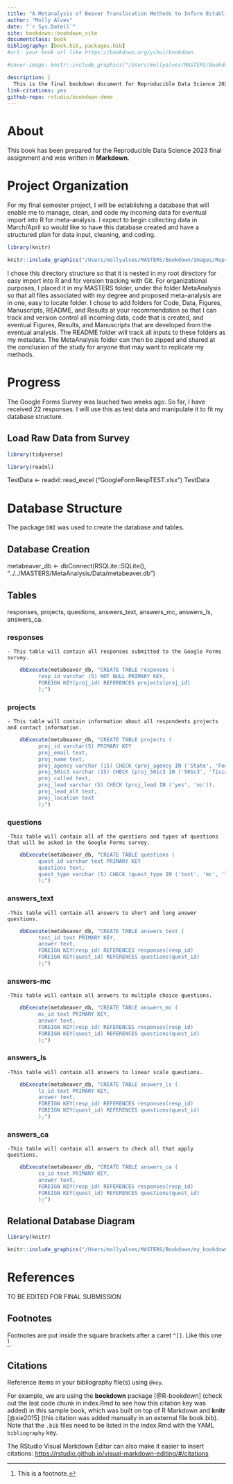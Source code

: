 ```yaml
--- 
title: "A Metanalysis of Beaver Translocation Methods to Inform Establishment Success and Beaver Management Policy"
author: "Molly Alves"
date: "`r Sys.Date()`"
site: bookdown::bookdown_site
documentclass: book
bibliography: [book.bib, packages.bib]
#url: your book url like https://bookdown.org/yihui/bookdown

#cover-image: knitr::include_graphics("/Users/mollyalves/MASTERS/Bookdown/my_bookdown_website/DSC_9074.jpg")

description: |
  This is the final bookdown document for Reproducible Data Science 2023.
link-citations: yes
github-repo: rstudio/bookdown-demo
---
```


# About

This book has been prepared for the Reproducible Data Science 2023 final assignment and was written in **Markdown**.

<!--chapter:end:index.Rmd-->

# Project Organization

For my final semester project, I will be establishing a database that will enable me to manage, clean, and code my incoming data for eventual import into R for meta-analysis. I expect to begin collecting data in March/April so would like to have this database created and have a structured plan for data input, cleaning, and coding.

```r
library(knitr)
```

```r
knitr::include_graphics("/Users/mollyalves/MASTERS/Bookdown/Images/ReproDatReposStruc", rel_path= getOption("knitr.graphics.rel_path", TRUE))
```

I chose this directory structure so that it is nested in my root directory for easy import into R and for version tracking with Git. For organizational purposes, I placed it in my MASTERS folder, under the folder MetaAnalysis so that all files associated with my degree and proposed meta-analysis are in one, easy to locate folder. I chose to add folders for Code, Data, Figures, Manuscripts, README, and Results at your recommendation so that I can track and version control all incoming data, code that is created, and eventual Figures, Results, and Manuscripts that are developed from the eventual analysis. The README folder will track all inputs to these folders as my metadata. The MetaAnalysis folder can then be zipped and shared at the conclusion of the study for anyone that may want to replicate my methods.

# Progress

The Google Forms Survey was lauched two weeks ago. So far, I have received 22 responses. I will use this as test data and manipulate it to fit my database structure.

## Load Raw Data from Survey

```r
library(tidyverse)
```

```r
library(readxl)
```

TestData <- readxl::read_excel ("GoogleFormRespTEST.xlsx")
TestData


<!--chapter:end:01-About.Rmd-->

# Database Structure

The package `DBI` was used to create the database and tables.

## Database Creation

metabeaver_db <- dbConnect(RSQLite::SQLite(), "../../MASTERS/MetaAnalysis/Data/metabeaver.db")

## Tables

responses, 
projects, 
questions, 
answers_text, 
answers_mc, 
answers_ls, 
answers_ca.

### responses 
 
    - This table will contain all responses submitted to the Google Forms survey.

```r
    dbExecute(metabeaver_db, "CREATE TABLE responses (
          resp_id varchar (5) NOT NULL PRIMARY KEY,
          FOREIGN KEY(proj_id) REFERENCES projects(proj_id)
          );")
```

### projects

    - This table will contain information about all respondents projects and contact information.

```r
    dbExecute(metabeaver_db, "CREATE TABLE projects (
          proj_id varchar(5) PRIMARY KEY
          proj_email text,
          proj_name text,
          proj_agency varchar (15) CHECK (proj_agency IN ('State', 'Federal', 'Tribal', 'Non Profit', 'For Profit')),
          proj_501c3 varchar (15) CHECK (proj_501c3 IN ('501c3', 'fiscal sponsor')),
          proj_called text,
          proj_lead varchar (5) CHECK (proj_lead IN ('yes', 'no')),
          proj_lead_alt text,
          proj_location text
          );")
```

### questions

    -This table will contain all of the questions and types of questions that will be asked in the Google Forms survey.

```r
    dbExecute(metabeaver_db, "CREATE TABLE questions (
          quest_id varchar text PRIMARY KEY
          questions text,
          quest_type varchar (5) CHECK (quest_type IN ('text', 'mc', 'ls', 'ca')),
          );")
```

### answers_text

    -This table will contain all answers to short and long answer questions.

```r
    dbExecute(metabeaver_db, "CREATE TABLE answers_text (
          text_id text PRIMARY KEY,
          answer text,
          FOREIGN KEY(resp_id) REFERENCES responses(resp_id)
          FOREIGN KEY(quest_id) REFERENCES questions(quest_id)
          );")
```

### answers-mc

    -This table will contain all answers to multiple choice questions.

```r
    dbExecute(metabeaver_db, "CREATE TABLE answers_mc (
          mc_id text PRIMARY KEY,
          answer text,
          FOREIGN KEY(resp_id) REFERENCES responses(resp_id)
          FOREIGN KEY(quest_id) REFERENCES questions(quest_id)
          );")
```

### answers_ls

    -This table will contain all answers to linear scale questions.

```r
    dbExecute(metabeaver_db, "CREATE TABLE answers_ls (
          ls_id text PRIMARY KEY,
          answer text,
          FOREIGN KEY(resp_id) REFERENCES responses(resp_id)
          FOREIGN KEY(quest_id) REFERENCES questions(quest_id)
          );")
```

### answers_ca

    -This table will contain all answers to check all that apply questions.

```r
    dbExecute(metabeaver_db, "CREATE TABLE answers_ca (
          ca_id text PRIMARY KEY,
          answer text,
          FOREIGN KEY(resp_id) REFERENCES responses(resp_id)
          FOREIGN KEY(quest_id) REFERENCES questions(quest_id)
          );")
```


## Relational Database Diagram

```r
library(knitr)
```

```r
knitr::include_graphics("/Users/mollyalves/MASTERS/Bookdown/my_bookdown_website/ReproDat_Assignment3.pdf", rel_path= getOption("knitr.graphics.rel_path", TRUE))
```

<!--chapter:end:02-Database_Structure.Rmd-->

# References

TO BE EDITED FOR FINAL SUBMISSION

## Footnotes

Footnotes are put inside the square brackets after a caret `^[]`. Like this one ^[This is a footnote.]. 

## Citations

Reference items in your bibliography file(s) using `@key`.

For example, we are using the **bookdown** package [@R-bookdown] (check out the last code chunk in index.Rmd to see how this citation key was added) in this sample book, which was built on top of R Markdown and **knitr** [@xie2015] (this citation was added manually in an external file book.bib). 
Note that the `.bib` files need to be listed in the index.Rmd with the YAML `bibliography` key.


The RStudio Visual Markdown Editor can also make it easier to insert citations: <https://rstudio.github.io/visual-markdown-editing/#/citations>

<!--chapter:end:03-References.Rmd-->

